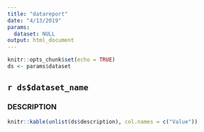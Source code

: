 ```yaml
---
title: "datareport"
date: "4/13/2019"
params:
  dataset: NULL
output: html_document
---
```


```r
knitr::opts_chunk$set(echo = TRUE)
ds <- params$dataset
```

## `r ds$dataset_name`

### DESCRIPTION

```r
knitr::kable(unlist(ds$description), col.names = c("Value"))
```

